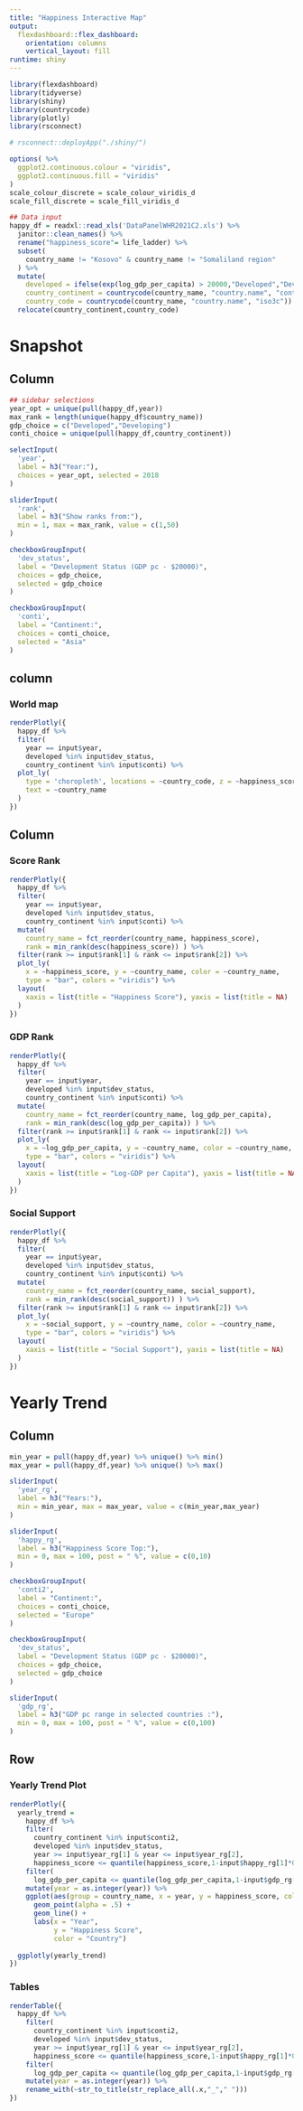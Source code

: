 ```yaml
---
title: "Happiness Interactive Map"
output: 
  flexdashboard::flex_dashboard:
    orientation: columns
    vertical_layout: fill
runtime: shiny
---
```


```r
library(flexdashboard)
library(tidyverse)
library(shiny)
library(countrycode)
library(plotly)
library(rsconnect)

# rsconnect::deployApp("./shiny/")

options( %>% 
  ggplot2.continuous.colour = "viridis",
  ggplot2.continuous.fill = "viridis"
)
scale_colour_discrete = scale_colour_viridis_d
scale_fill_discrete = scale_fill_viridis_d
```

```r
## Data input
happy_df = readxl::read_xls('DataPanelWHR2021C2.xls') %>% 
  janitor::clean_names() %>% 
  rename("happiness_score"= life_ladder) %>% 
  subset(
    country_name != "Kosovo" & country_name != "Somaliland region"
  ) %>% 
  mutate(
    developed = ifelse(exp(log_gdp_per_capita) > 20000,"Developed","Developing"),
    country_continent = countrycode(country_name, "country.name", "continent"),
    country_code = countrycode(country_name, "country.name", "iso3c")) %>% 
  relocate(country_continent,country_code)
```

Snapshot
======================================================================

Column {.sidebar}
-----------------------------------------------------------------------

```r
## sidebar selections
year_opt = unique(pull(happy_df,year))
max_rank = length(unique(happy_df$country_name))
gdp_choice = c("Developed","Developing")
conti_choice = unique(pull(happy_df,country_continent))

selectInput(
  'year',
  label = h3("Year:"),
  choices = year_opt, selected = 2018
)

sliderInput(
  'rank',
  label = h3("Show ranks from:"),
  min = 1, max = max_rank, value = c(1,50)
)

checkboxGroupInput(
  'dev_status',
  label = "Development Status (GDP pc - $20000)",
  choices = gdp_choice,
  selected = gdp_choice
)

checkboxGroupInput(
  'conti',
  label = "Continent:",
  choices = conti_choice,
  selected = "Asia"
)

```

column {data-width=600}
-----------------------------------------------------------------------

### World map

```r
renderPlotly({
  happy_df %>% 
  filter(
    year == input$year, 
    developed %in% input$dev_status,
    country_continent %in% input$conti) %>% 
  plot_ly(
    type = 'choropleth', locations = ~country_code, z = ~happiness_score,
    text = ~country_name
  )
})
```

Column {.tabset}
-----------------------------------------------------------------------

### Score Rank

```r
renderPlotly({
  happy_df %>% 
  filter(
    year == input$year, 
    developed %in% input$dev_status,
    country_continent %in% input$conti) %>% 
  mutate(
    country_name = fct_reorder(country_name, happiness_score),
    rank = min_rank(desc(happiness_score)) ) %>% 
  filter(rank >= input$rank[1] & rank <= input$rank[2]) %>% 
  plot_ly(
    x = ~happiness_score, y = ~country_name, color = ~country_name, 
    type = "bar", colors = "viridis") %>% 
  layout(
    xaxis = list(title = "Happiness Score"), yaxis = list(title = NA)
  )
})
```

### GDP Rank

```r
renderPlotly({
  happy_df %>% 
  filter(
    year == input$year, 
    developed %in% input$dev_status,
    country_continent %in% input$conti) %>% 
  mutate(
    country_name = fct_reorder(country_name, log_gdp_per_capita),
    rank = min_rank(desc(log_gdp_per_capita)) ) %>% 
  filter(rank >= input$rank[1] & rank <= input$rank[2]) %>% 
  plot_ly(
    x = ~log_gdp_per_capita, y = ~country_name, color = ~country_name, 
    type = "bar", colors = "viridis") %>% 
  layout(
    xaxis = list(title = "Log-GDP per Capita"), yaxis = list(title = NA)
  )
})
```

### Social Support

```r
renderPlotly({
  happy_df %>% 
  filter(
    year == input$year, 
    developed %in% input$dev_status,
    country_continent %in% input$conti) %>% 
  mutate(
    country_name = fct_reorder(country_name, social_support),
    rank = min_rank(desc(social_support)) ) %>% 
  filter(rank >= input$rank[1] & rank <= input$rank[2]) %>% 
  plot_ly(
    x = ~social_support, y = ~country_name, color = ~country_name, 
    type = "bar", colors = "viridis") %>% 
  layout(
    xaxis = list(title = "Social Support"), yaxis = list(title = NA)
  )
})
```

Yearly Trend
======================================================================

Column {.sidebar}
-----------------------------------------------------------------------

```r
min_year = pull(happy_df,year) %>% unique() %>% min()
max_year = pull(happy_df,year) %>% unique() %>% max()

sliderInput(
  'year_rg',
  label = h3("Years:"),
  min = min_year, max = max_year, value = c(min_year,max_year)
)

sliderInput(
  'happy_rg',
  label = h3("Happiness Score Top:"),
  min = 0, max = 100, post = " %", value = c(0,10)
)

checkboxGroupInput(
  'conti2',
  label = "Continent:",
  choices = conti_choice,
  selected = "Europe"
)

checkboxGroupInput(
  'dev_status',
  label = "Development Status (GDP pc - $20000)",
  choices = gdp_choice,
  selected = gdp_choice
)

sliderInput(
  'gdp_rg',
  label = h3("GDP pc range in selected countries :"),
  min = 0, max = 100, post = " %", value = c(0,100)
)
```

Row {data-height=650}
-----------------------------------------------------------------------

### Yearly Trend Plot

```r
renderPlotly({
  yearly_trend = 
    happy_df %>% 
    filter(
      country_continent %in% input$conti2,
      developed %in% input$dev_status,
      year >= input$year_rg[1] & year <= input$year_rg[2],
      happiness_score <= quantile(happiness_score,1-input$happy_rg[1]*0.01) & happiness_score >= quantile(happiness_score,1-input$happy_rg[2]*0.01) ) %>%
    filter(
      log_gdp_per_capita <= quantile(log_gdp_per_capita,1-input$gdp_rg[1]*0.01) & log_gdp_per_capita >= quantile(log_gdp_per_capita,1-input$gdp_rg[2]*0.01)) %>% 
    mutate(year = as.integer(year)) %>% 
    ggplot(aes(group = country_name, x = year, y = happiness_score, color = country_name)) +
      geom_point(alpha = .5) + 
      geom_line() +
      labs(x = "Year",
           y = "Happiness Score",
           color = "Country")
  
  ggplotly(yearly_trend)
})
```

### Tables

```r
renderTable({
  happy_df %>% 
    filter(
      country_continent %in% input$conti2,
      developed %in% input$dev_status,
      year >= input$year_rg[1] & year <= input$year_rg[2],
      happiness_score <= quantile(happiness_score,1-input$happy_rg[1]*0.01) & happiness_score >= quantile(happiness_score,1-input$happy_rg[2]*0.01) ) %>%
    filter(
      log_gdp_per_capita <= quantile(log_gdp_per_capita,1-input$gdp_rg[1]*0.01) & log_gdp_per_capita >= quantile(log_gdp_per_capita,1-input$gdp_rg[2]*0.01)) %>% 
    mutate(year = as.integer(year)) %>% 
    rename_with(~str_to_title(str_replace_all(.x,"_"," ")))
})
```


